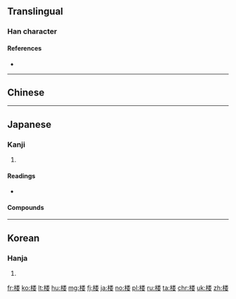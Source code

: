 {{also|樓}}
==Translingual==

===Han character===
{{Han char|rn=75|rad=木|as=09|sn=13|four=|canj=DFDV|ids=⿰木娄}}

====References====
* {{Han ref|kx=0542.191|dkj=15212|dj=0930.190|hdz=21255.030|uh=697C|ud=27004}}

----

==Chinese==
{{zh-see|樓}}

----

==Japanese==

===Kanji===
{{ja-kanji|grade=c|rs=木09}}

# {{defn|lang=ja|sort=木09}}

====Readings====
* {{ja-readings|on=[[ろう]] (rō)|kun=[[たかどの]] (takadono)}}

====Compounds====
{{der3
|{{ja-r|摩天楼|まてんろう}}
|{{ja-r|楼閣|ろうかく}}
|{{ja-r|楼上|ろうじょう}}
}}

----

==Korean==

===Hanja===
{{ko-hanja|hangeul=[[루]]>[[누]]|eumhun=|rv=ru>nu|mr=ru>nu|y=lwu>nwu}}

# {{defn|lang=ko|sort=木09}}

[[fr:楼]]
[[ko:楼]]
[[lt:楼]]
[[hu:楼]]
[[mg:楼]]
[[fj:楼]]
[[ja:楼]]
[[no:楼]]
[[pl:楼]]
[[ru:楼]]
[[ta:楼]]
[[chr:楼]]
[[uk:楼]]
[[zh:楼]]